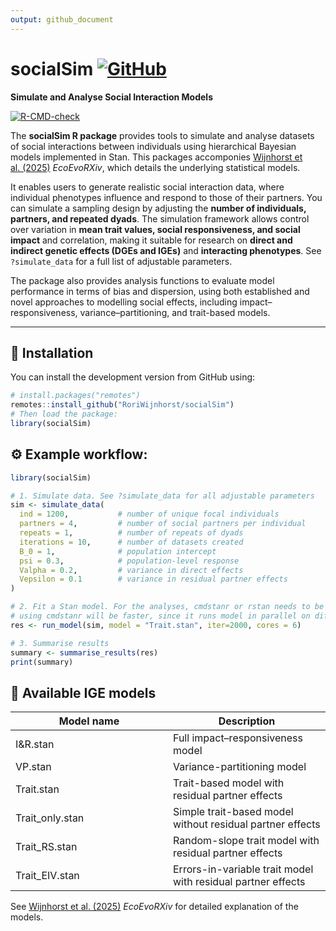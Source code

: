 ```yaml
---
output: github_document
---
```


<!-- README.md is generated from README.Rmd. Please edit that file -->

# socialSim <a href="https://github.com/RoriWijnhorst/socialSim"><img src="https://img.shields.io/badge/GitHub-RoriWijnhorst/socialSim-blue?logo=github" alt="GitHub"></a>

**Simulate and Analyse Social Interaction Models**

<!-- badges: start -->
[![R-CMD-check](https://github.com/RoriWijnhorst/socialSim/actions/workflows/R-CMD-check.yaml/badge.svg)](https://github.com/RoriWijnhorst/socialSim/actions/workflows/R-CMD-check.yaml)
<!-- badges: end -->


The **socialSim R package** provides tools to simulate and analyse datasets of social interactions between individuals using hierarchical Bayesian models implemented in Stan. This packages accomponies [Wijnhorst et al. (2025)](https://doi.org/10.32942/X2F65M) *EcoEvoRXiv*, which details the underlying statistical models.

It enables users to generate realistic social interaction data, where individual phenotypes influence and respond to those of their partners. You can simulate a sampling design by adjusting the **number of individuals, partners, and repeated dyads**. The simulation framework allows control over variation in **mean trait values, social responsiveness, and social impact** and correlation, making it suitable for research on **direct and indirect genetic effects (DGEs and IGEs)** and **interacting phenotypes**. See `?simulate_data` for a full list of adjustable parameters.

The package also provides analysis functions to evaluate model performance in terms of bias and dispersion, using both established and novel approaches to modelling social effects, including impact–responsiveness, variance–partitioning, and trait-based models. 

---

## 🧭 Installation

You can install the development version from GitHub using:

```r
# install.packages("remotes")
remotes::install_github("RoriWijnhorst/socialSim")
# Then load the package:
library(socialSim)
```


## ⚙️ Example workflow:
```r
library(socialSim)

# 1. Simulate data. See ?simulate_data for all adjustable parameters
sim <- simulate_data(
  ind = 1200,           # number of unique focal individuals
  partners = 4,         # number of social partners per individual
  repeats = 1,          # number of repeats of dyads   
  iterations = 10,      # number of datasets created    
  B_0 = 1,              # population intercept
  psi = 0.3,            # population-level response
  Valpha = 0.2,         # variance in direct effects
  Vepsilon = 0.1        # variance in residual partner effects
)

# 2. Fit a Stan model. For the analyses, cmdstanr or rstan needs to be installed.
# using cmdstanr will be faster, since it runs model in parallel on different cores of your PC.
res <- run_model(sim, model = "Trait.stan", iter=2000, cores = 6)

# 3. Summarise results
summary <- summarise_results(res)
print(summary)
```

## 🧪 Available IGE models
| Model name | Description |
|-----------|-----------|
| I&R.stan  |	Full impact–responsiveness model  |
| VP.stan    |	Variance-partitioning model   |
| Trait.stan | Trait-based model with residual partner effects |
|Trait_only.stan| Simple trait-based model without residual partner effects|
|Trait_RS.stan| Random-slope trait model with residual partner effects|
|Trait_EIV.stan| Errors-in-variable trait model with residual partner effects |

See [Wijnhorst et al. (2025)](https://doi.org/10.32942/X2F65M) *EcoEvoRXiv* for detailed explanation of the models.


